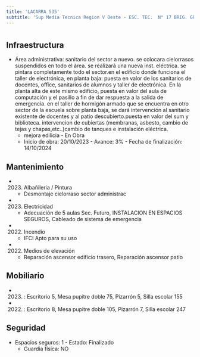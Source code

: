 ```yaml
---
title: 'LACARRA 535'
subtitle: 'Sup Media Tecnica Region V Oeste - ESC. TEC.  N° 17 BRIG. GRAL. CORNELIO SAAVEDRA - CAIYJ LACARRA'
---
```


#
## Infraestructura

* Área administrativa: sanitario del sector a nuevo. se colocara cielorrasos suspendidos en todo el área. se realizará una nueva inst. eléctrica. se pintara completamente todo el sector.en el edificio donde funciona el taller de electrónica, en planta baja: puesta en valor de los sanitarios de docentes, office, sanitarios de alumnos y taller de electrónica.
En la planta alta de este mismo edificio, puesta en valor del aula de computación y el pasillo a fin de dar respuesta a la salida de emergencia. en el taller de hormigón armado que se encuentra en otro sector de la escuela sobre planta baja, se dará intervención al sanitario existente de docentes y al patio descubierto.puesta en valor del sum y biblioteca. intervencion de cubiertas (membranas, asbesto, cambio de tejas y chapas,etc..)cambio de tanques e instalación eléctrica. 
    + mejora edilicia - En Obra 
    + Inicio de obra: 20/10/2023 - Avance: 3% - Fecha de finalización: 14/10/2024 






## Mantenimiento

*  (2023) Albañileria / Pintura 
    + Desmontaje cielorraso sector administrac

*  (2023) Electricidad 
    + Adecuación de 5 aulas Sec. Futuro, INSTALACION EN ESPACIOS SEGUROS, Cableado de sistema de emergencia

*  (2022) Incendio 
    + IFCI Apto para su uso

*  (2022) Medios de elevación 
    + Reparación ascensor edificio trasero, Reparación ascensor patio





## Mobiliario

*  (2023) : Escritorio 5, Mesa pupitre doble 75, Pizarrón 5, Silla escolar 155 

*  (2022) : Escritorio 8, Mesa pupitre doble 105, Pizarrón 7, Silla escolar 247 





## Seguridad

*  Espacios seguros: 1 - Estado: Finalizado 
    + Guardia física: NO



